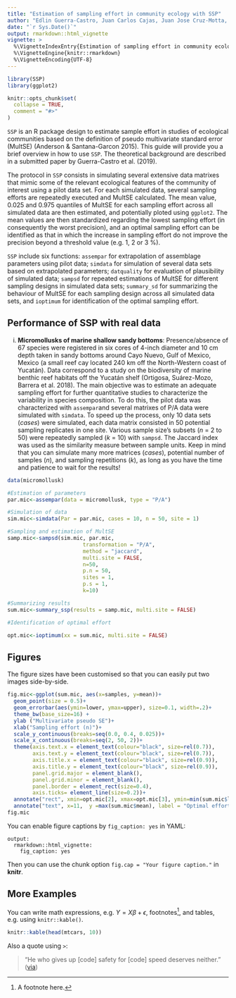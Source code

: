 ```yaml
---
title: "Estimation of sampling effort in community ecology with SSP"
author: "Edlin Guerra-Castro, Juan Carlos Cajas, Juan Jose Cruz-Motta, Nuno Simoes and Maite Mascaro"
date: "`r Sys.Date()`"
output: rmarkdown::html_vignette
vignette: >
  %\VignetteIndexEntry{Estimation of sampling effort in community ecology with SSP}
  %\VignetteEngine{knitr::rmarkdown}
  %\VignetteEncoding{UTF-8}
---
```


```r
library(SSP)
library(ggplot2)

knitr::opts_chunk$set(
  collapse = TRUE,
  comment = "#>"
)
```

`SSP` is an R package design to estimate sample effort in studies of ecological communities based on the definition of pseudo multivariate standard error (MultSE) (Anderson & Santana-Garcon 2015). This guide will provide you a brief overview in how to use `SSP`. The theoretical background are described in a submitted paper by Guerra-Castro et al. (2019).

The protocol in `SSP` consists in simulating several extensive data matrixes that mimic some of the relevant ecological features of the community of interest using a pilot data set. For each simulated data, several sampling efforts are repeatedly executed and MultSE calculated. The mean value, 0.025 and 0.975 quantiles of MultSE for each sampling effort across all simulated data are then estimated, and potentially ploted using `ggplot2`. The mean values are then standardized regarding the lowest sampling effort (in consequently the worst precision), and an optimal sampling effort can be identified as that in which the increase in sampling effort do not improve the precision beyond a threshold value (e.g. 1, 2 or 3 %).

`SSP` include six functions: `assempar` for extrapolation of assemblage parameters using pilot data; `simdata` for simulation of several data sets based on extrapolated parameters; `datquality` for evaluation of plausibility of simulated data; `sampsd` for repeated estimations of MultSE for different sampling designs in simulated data sets; `summary_sd` for summarizing  the behaviour of MultSE for each sampling design across all simulated data sets, and `ioptimum` for identification of the optimal sampling effort.

## Performance of SSP with real data
 
(i)	**Micromollusks of marine shallow sandy bottoms**: Presence/absence of 67 species were registered in six cores of 4-inch diameter and 10 cm depth taken in sandy bottoms around Cayo Nuevo, Gulf of Mexico, Mexico (a small reef cay located 240 km off the North-Western coast of Yucatán). Data correspond to a study on the biodiversity of marine benthic reef habitats off the Yucatán shelf (Ortigosa, Suárez-Mozo, Barrera et al. 2018). The main objective was to estimate an adequate sampling effort for further quantitative studies to characterize the variability in species composition. To do this, the pilot data was characterized with `assempar`and several matrixes of P/A data were simulated with `simdata`. To speed up the process, only 10 data sets (*cases*) were simulated, each data matrix consisted in 50 potential sampling replicates in one site. Various sample size’s subsets (*n* = 2 to 50) were repeatedly sampled (*k* = 10) with `sampsd`. The Jaccard index was used as the similarity measure between sample units. Keep in mind that you can simulate many more matrices (*cases*), potential number of samples (*n*), and sampling repetitions (*k*), as long as you have the time and patience to wait for the results!

```r
data(micromollusk)

#Estimation of parameters
par.mic<-assempar(data = micromollusk, type = "P/A")

#Simulation of data
sim.mic<-simdata(Par = par.mic, cases = 10, n = 50, site = 1)

#Sampling and estimation of MultSE
samp.mic<-sampsd(sim.mic, par.mic,
                        transformation = "P/A",
                        method = "jaccard",
                        multi.site = FALSE,
                        n=50,
                        p.n = 50,
                        sites = 1,
                        p.s = 1,
                        k=10)

#Summarizing results
sum.mic<-summary_ssp(results = samp.mic, multi.site = FALSE)

#Identification of optimal effort

opt.mic<-ioptimum(xx = sum.mic, multi.site = FALSE)

```







## Figures

The figure sizes have been customised so that you can easily put two images side-by-side. 

```r
fig.mic<-ggplot(sum.mic, aes(x=samples, y=mean))+
  geom_point(size = 0.5)+
  geom_errorbar(aes(ymin=lower, ymax=upper), size=0.1, width=.2)+
  theme_bw(base_size=16) +
  ylab ("Multivariate pseudo SE")+ 
  xlab("Sampling effort (n)")+
  scale_y_continuous(breaks=seq(0.0, 0.4, 0.025))+
  scale_x_continuous(breaks=seq(2, 50, 2))+
  theme(axis.text.x = element_text(colour="black", size=rel(0.7)),
        axis.text.y = element_text(colour="black", size=rel(0.7)),
        axis.title.x = element_text(colour="black", size=rel(0.9)),
        axis.title.y = element_text(colour="black", size=rel(0.9)),
        panel.grid.major = element_blank(),
        panel.grid.minor = element_blank(),
        panel.border = element_rect(size=0.4),
        axis.ticks= element_line(size=0.2))+
  annotate("rect", xmin=opt.mic[2], xmax=opt.mic[3], ymin=min(sum.mic$lower), ymax=max(sum.mic$upper), alpha=.1, fill="blue")+
  annotate("text", x=11,  y =max(sum.mic$mean), label = "Optimal effort", fontface = "bold", size = 4 )
fig.mic 
```

You can enable figure captions by `fig_caption: yes` in YAML:

    output:
      rmarkdown::html_vignette:
        fig_caption: yes

Then you can use the chunk option `fig.cap = "Your figure caption."` in **knitr**.

## More Examples

You can write math expressions, e.g. $Y = X\beta + \epsilon$, footnotes^[A footnote here.], and tables, e.g. using `knitr::kable()`.

```r
knitr::kable(head(mtcars, 10))
```

Also a quote using `>`:

> "He who gives up [code] safety for [code] speed deserves neither."
([via](https://twitter.com/hadleywickham/status/504368538874703872))


